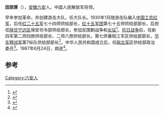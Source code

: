 '''田崇厚'''（{{bd|1903年||1987年|6月24日}}），[[安徽|安徽]][[六安|六安]]人。中国人民解放军将领。

早年参加革命，并创建游击大队，任大队长。1930年1月随游击队编入[[中国工农红军|中国工农红军]]，后任[[红二十五军|红二十五军]]七十四师供给部长，[[红十五军团|红十五军团]]第七十五师供给部部长，后担任[[陕甘宁边区|陕甘宁边区]]保安司令部供给部长，参加反围剿战争和[[长征|长征]]<ref>{{cite book|title=安徽党史硏究, Issues 3-4|url=http://books.google.com/books?id=8gQwAAAAMAAJ|year=1989|publisher=《安徽党史硏究》编辑部|page=63}}</ref>。[[抗日战争|抗日战争]]后，任新四军第二师四旅供给部长、二师六旅供给部长，第七师兼皖江军区供给部部长，[[华东野战军|华东野战军]]第7纵队供给部部长<ref>{{cite book|title=中国共产党组织史资料: 土地革命战争时期, 1927.8-1937.7 (第2卷, 上中下)|url=http://books.google.com/books?id=OrdVAAAAYAAJ|year=2000|publisher=中共党史出版社|page=1207}}</ref>。中华人民共和国成立后，任[[皖北军区|皖北军区]]供给部政治委员<ref>{{cite book|title=中囯人民解放军后勤简史, 1927年8月-1950年6月|url=http://books.google.com/books?id=YkKEAAAAIAAJ|year=1989|publisher=国防大学出版社|page=269}}</ref>。1987年6月24日，病逝<ref>{{cite book|title=中国工农红军第一方面军人物志|url=http://books.google.com/books?id=9YtZAAAAIAAJ|year=1995|publisher=解放军出版社|page=119}}</ref>。

==参考==
{{reflist}}
{{中国军事人物小作品}}

[[Category:六安人|Category:六安人]]